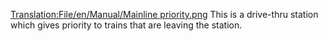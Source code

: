 [[Translation:File/en/Manual/Mainline priority.png]]
This is a drive-thru station which gives priority to trains that are leaving the station.
